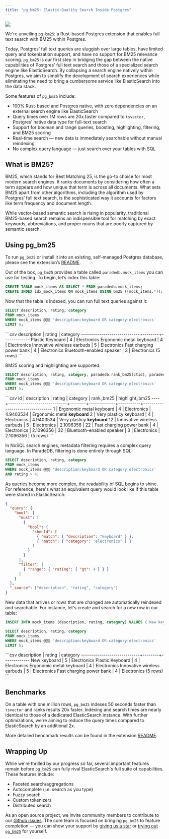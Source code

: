 ```yaml
---
title: "pg_bm25: Elastic-Quality Search Inside Postgres"
---
```


<img src="/blog/images/bm25.png" noZoom />

We're unveiling `pg_bm25`: a Rust-based Postgres extension that enables full text search with BM25 within Postgres.

Today, Postgres’ full text queries are sluggish over large tables, have limited query and tokenization support, 
and have no support for BM25 relevance scoring. `pg_bm25` is our first step in bridging the gap between the 
native capabilities of Postgres’ full text search and those of a specialized search engine like ElasticSearch. 
By collapsing a search engine natively within Postgres, we aim to simplify the development of search experiences 
while eliminating the need to bring a cumbersome service like ElasticSearch into the data stack.

Some features of `pg_bm25` include:

- 100% Rust-based and Postgres native, with zero dependencies on an external search engine like ElasticSearch
- Query times over 1M rows are 20x faster compared to `tsvector`, Postgres’ native data type for full-text search
- Support for boolean and range queries, boosting, highlighting, filtering, and BM25 scoring
- Real-time search — new data is immediately searchable without manual reindexing
- No complex query language — just search over your tables with SQL

## What is BM25?

BM25, which stands for Best Matching 25, is the go-to choice for most modern search engines. 
It ranks documents by considering how often a term appears and how unique that term is across all documents. 
What sets BM25 apart from other algorithms, including the algorithm used by Postgres’ full text search, 
is the sophisticated way it accounts for factors like term frequency and document length.

While vector-based semantic search is rising in popularity, traditional BM25-based search remains 
an indispensible tool for matching by exact keywords, abbreviations, and proper nouns that are poorly 
captured by semantic search.

## Using pg_bm25

To run `pg_bm25` or install it into an existing, self-managed Postgres database, please see the extension’s 
[README](https://github.com/paradedb/paradedb/tree/dev/pg_bm25).

Out of the box, `pg_bm25` provides a table called `paradedb.mock_items` you can use for testing. 
To begin, let’s index this table:

```sql 
CREATE TABLE mock_items AS SELECT * FROM paradedb.mock_items;
CREATE INDEX idx_mock_items ON mock_items USING bm25 ((mock_items.*));
```

Now that the table is indexed, you can run full text queries against it:

```sql
SELECT description, rating, category
FROM mock_items
WHERE mock_items @@@ 'description:keyboard OR category:electronics'
LIMIT 5;
```

<Accordion title="Expected Response">
```csv
         description         | rating |  category
-----------------------------+--------+-------------
 Plastic Keyboard            |      4 | Electronics
 Ergonomic metal keyboard    |      4 | Electronics
 Innovative wireless earbuds |      5 | Electronics
 Fast charging power bank    |      4 | Electronics
 Bluetooth-enabled speaker   |      3 | Electronics
(5 rows)
```
</Accordion>

BM25 scoring and highlighting are supported:

```sql
SELECT description, rating, category, paradedb.rank_bm25(ctid), paradedb.highlight_bm25(ctid, 'description')
FROM mock_items
WHERE mock_items @@@ 'description:keyboard OR category:electronics'
LIMIT 5;
```

<Accordion title="Expected Response">
```csv
 id |         description         | rating |  category   | rank_bm25 |         highlight_bm25
----+-----------------------------+--------+-------------+-----------+---------------------------------
  1 | Ergonomic metal keyboard    |      4 | Electronics | 4.9403534 | Ergonomic metal <b>keyboard</b>
  2 | Very plasticy keyboard      |      4 | Electronics | 4.9403534 | Very plasticy <b>keyboard</b>
 12 | Innovative wireless earbuds |      5 | Electronics | 2.1096356 |
 22 | Fast charging power bank    |      4 | Electronics | 2.1096356 |
 32 | Bluetooth-enabled speaker   |      3 | Electronics | 2.1096356 |
(5 rows)
```
</Accordion>

In NoSQL search engines, metadata filtering requires a complex query language. In
ParadeDB, filtering is done entirely through SQL:

```sql
SELECT description, rating, category
FROM mock_items
WHERE mock_items @@@ 'description:keyboard OR category:electronics'
AND rating > 4;
```

As queries become more complex, the readability of SQL begins to shine. For reference, here's what 
an equivalent query would look like if this table were stored in ElasticSearch:

```json
{
  "query": {
    "bool": {
      "must": [
        {
          "bool": {
            "should": [
              { "match": { "description": "keyboard" } },
              { "match": { "category": "electronics" } }
            ]
          }
        }
      ],
      "filter": [
        { "range": { "rating": { "gt": 4 } } }
      ]
    }
  },
  "_source": ["description", "rating", "category"]
}
```

New data that arrives or rows that are changed are automatically reindexed and searchable. For instance,
let's create and search for a new row in our table: 

```sql
INSERT INTO mock_items (description, rating, category) VALUES ('New keyboard', 5, 'Electronics');

SELECT description, rating, category
FROM mock_items
WHERE mock_items @@@ 'description:keyboard OR category:electronics'
LIMIT 5;
```

<Accordion title="Expected Response">
```csv
         description         | rating |  category
-----------------------------+--------+-------------
 New keyboard                |      5 | Electronics
 Plastic Keyboard            |      4 | Electronics
 Ergonomic metal keyboard    |      4 | Electronics
 Innovative wireless earbuds |      5 | Electronics
 Fast charging power bank    |      4 | Electronics
(5 rows)
```
</Accordion>

## Benchmarks 

On a table with one million rows, `pg_bm25` indexes 50 seconds faster than `tsvector` and ranks results 
20x faster. Indexing and search times are nearly identical to those of a dedicated ElasticSearch instance.
With further optimizations, we're aiming to reduce the query times compared to ElasticSearch 
by an additional 2x. 

More detailed benchmark results can be found in the extension 
[README](https://github.com/paradedb/paradedb/tree/dev/pg_bm25#benchmarks).

## Wrapping Up 

While we're thrilled by our progress so far, several important features remain before `pg_bm25`
can fully rival ElasticSearch's full suite of capabilities. These features include: 
- Faceted search/aggregations 
- Autocomplete (i.e. search as you type)
- Fuzzy search 
- Custom tokenizers
- Distributed search

As an open source project, we invite community members to contribute to our 
[Github issues](https://github.com/paradedb/paradedb/issues). The core team is focused on bringing 
`pg_bm25` to feature completion — you can show your support by 
[giving us a star](https://github.com/paradedb/paradedb) or [trying out `pg_bm25`](https://github.com/paradedb/paradedb/tree/dev/pg_bm25#usage) 
for yourself.
